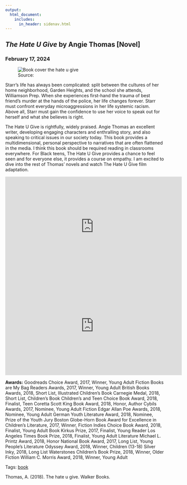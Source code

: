 ```yaml
---
output: 
  html_document:
    includes:
      in_header: sidenav.html
---
```


<!-- Page content -->
<div class="main">
<div class="card">

# <em> The Hate U Give </em> by Angie Thomas [Novel]
### February 17, 2024

<figure>
<img class="cover" src="./media/cover-the_hate_u.jpg" alt="Book cover the hate u give">
<figcaption> Source: </figcaption>
</figure>
Starr’s life has always been complicated: split between the cultures of her home neighborhood, Garden Heights, and the school she attends, Williamson Prep. When she experiences first-hand the trauma of best friend’s murder at the hands of the police, her life changes forever. Starr must confront everyday microaggressions in her life systemic racism. Above all, Starr must gain the confidence to use her voice to speak out for herself and what she believes is right. 

The Hate U Give is rightfully, widely praised. Angie Thomas an excellent writer, developing engaging characters and enthralling story, and also speaking to critical issues in our society today. This book provides a multidimensional, personal perspective to narratives that are often flattened in the media. I think this book should be required reading in classrooms everywhere. For Black teens, The Hate U Give provides a chance to feel seen and for everyone else, it provides a course on empathy. I am excited to dive into the rest of Thomas’ novels and watch The Hate U Give film adaptation. 

<iframe width="560" height="315" src="https://www.youtube.com/embed/3MM8OkVT0hw?si=8_IlWYnEwdSFLO33" title="YouTube video player" frameborder="0" allow="accelerometer; autoplay; clipboard-write; encrypted-media; gyroscope; picture-in-picture; web-share" allowfullscreen></iframe>

<iframe width="560" height="315" src="https://www.youtube.com/embed/CorQppCdxEI?si=_UnVEbM8V5EhR4P1" title="YouTube video player" frameborder="0" allow="accelerometer; autoplay; clipboard-write; encrypted-media; gyroscope; picture-in-picture; web-share" allowfullscreen></iframe>

**Awards:** Goodreads Choice Award, 2017, Winner, Young Adult Fiction
Books are My Bag Readers Awards, 2017, Winner, Young Adult
British Books Awards, 2018, Short List, Illustrated Children's Book
Carnegie Medal, 2018, Short List, Children's Book
Children's and Teen Choice Book Award, 2018, Finalist, Teen
Coretta Scott King Book Award, 2018, Honor, Author
Cybils Awards, 2017, Nominee, Young Adult Fiction
Edgar Allan Poe Awards, 2018, Nominee, Young Adult
German Youth Literature Award, 2018, Nominee, Prize of the Youth Jury
Boston Globe-Horn Book Award for Excellence in Children's Literature, 2017, Winner, Fiction
Indies Choice Book Award, 2018, Finalist, Young Adult Book
Kirkus Prize, 2017, Finalist, Young Reader
Los Angeles Times Book Prize, 2018, Finalist, Young Adult Literature
Michael L. Printz Award, 2018, Honor
National Book Award, 2017, Long List, Young People's Literature
Odyssey Award, 2018, Winner, Children (13-18)
Silver Inky, 2018, Long List
Waterstones Children's Book Prize, 2018, Winner, Older Fiction
William C. Morris Award, 2018, Winner, Young Adult

Tags: <a href="tags-book.html">book</a> 

Thomas, A. (2018). The hate u give. Walker Books.

</div>
</div>
